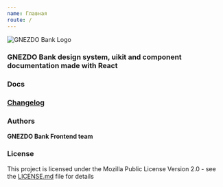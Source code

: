```yaml
---
name: Главная
route: /
---
```



![GNEZDO Bank Logo](https://www.gnezno.ru/upload/static/gneznoui_new_logo.svg)

### GNEZDO Bank design system, uikit and component documentation made with React

### Docs

<DocsList />

### [Changelog](https://github.com/yyynnn/gneznoui/releases)

### Authors

**GNEZDO Bank Frontend team**

### License

This project is licensed under the Mozilla Public License Version 2.0 - see the [LICENSE.md](LICENSE.md) file for details
